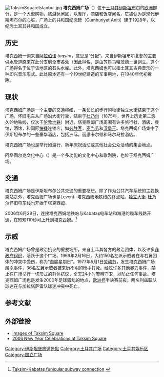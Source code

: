 [[Image:TaksimSquareIstanbul.jpg|thumb]]
'''塔克西姆广场'''（{{lang-tr|Taksim Meydanı}}）位于[[土耳其|土耳其]][[伊斯坦布尔|伊斯坦布尔]]的[[欧洲|欧洲]]部分，是一个大型购物，旅游休闲区，以餐厅，商店和饭店闻名。它被认为是现代伊斯坦布尔的心脏，广场上的共和国纪念碑（Cumhuriyet Aniti）建于1928年，以纪念土耳其共和国成立。
 
==历史== 
塔克西姆一词来自[[阿拉伯语|阿拉伯语]] ''taqṣīm''，意思是“分配”。来自伊斯坦布尔北部的主要供水管道原来在此分支到全市各处（因此得名，是由苏丹[[马哈茂德一世|马哈茂德一世]]创立。这个广场得名于位于该地区的石头水库。此外，塔克西姆也可以指土耳其古典音乐的一种即兴音乐形式。此处原本还有一个19世纪建造的军事用地，在1940年代初拆除。

==现状==
塔克西姆广场是一个主要的交通枢纽，一条长长的步行购物街[[独立大街|独立大街]]结束于这个广场，怀旧电车从广场沿大街行驶，结束于[[杜乃尔|杜乃尔]]（1875年，世界上历史第二悠久的地铁线，仅次于[[伦敦地铁|伦敦地铁]]）附近。塔克西姆广场周围有许多旅行社，酒店，餐馆，酒馆，和国际[[快餐|快餐]]连锁店，如[[必胜客|必胜客]]，[[麦当劳|麦当劳]]和[[汉堡王|汉堡王]]。塔克西姆广场集中了伊斯坦布尔的一些豪华酒店，包括洲际，丽思卡尔顿和马尔马拉酒店。

塔克西姆广场也是举行如游行、新年庆祝活动或其他社会公众活动的集会地点。

阿塔图尔克文化中心（{{lang-tr|Atatürk Kültür Merkezi}}）是一个多功能的文化中心和歌剧院，也位于塔克西姆广场。

==交通==
塔克西姆广场是伊斯坦布尔公共交通的重要枢纽。除了作为公共汽车系统的主要换乘站之外，塔克西姆广场也是Levent -塔克西姆地铁线的终点站。[[独立大街|独立大街]]-[[杜乃尔|杜乃尔]]怀旧电车线也开始于塔克西姆。

2006年6月29日，连接塔克西姆地铁站与Kabataş电车站和海港的缆车线路开通，在短短110秒可上升到塔克西姆。<ref>[http://www.iett.gov.tr/en/haberdetay.php?nid=27 Taksim-Kabataş funicular subway connection] {{webarchive|url=https://web.archive.org/web/20070517124422/http://www.iett.gov.tr/en/haberdetay.php?nid=27 |date=2007-05-17 }}</ref>

==示威==
塔克西姆广场曾是政治抗议的重要场所。来自土耳其各方的政治团体，以及许多[[非政府组织|非政府组织]]，活跃于这个广场。1969年2月16日，大约150名左派示威者在与右翼团体的冲突中受伤，称为“血腥星期日”。1977年5月1日[[劳动节|劳动节]]，发生塔克西姆广场屠杀事件，36名左翼示威者被来历不明的枪手打死。经过许多其他暴力事件，禁止在广场举行一切形式的群体抗议，全天24小时警察守卫，以防止任何事故。塔克西姆广场也是发生2000年足球骚乱的地点，[[欧洲杯|欧洲杯]]半决赛前夜，两名利兹联队球迷在与加拉塔萨雷队球迷冲突中死亡。

==参考文献==
{{Reflist}}

==外部链接==
{{Commonscat|Taksim Square|塔克西姆广场}}
*[http://www.turkishclass.com/turkey_pictures_gallery_42 Images of Taksim Square] {{Wayback|url=http://www.turkishclass.com/turkey_pictures_gallery_42 |date=20201128173440 }}
*[https://web.archive.org/web/20060224135546/http://www.videosofturkey.com/video_details.asp?id=174 2006 New Year Celebrations at Taksim Square]

{{coord|41|02|13|N|28|59|09|E|region:TR-34_type:landmark_source:dewiki|display=title}}

[[Category:伊斯坦堡旅遊景點|Category:伊斯坦堡旅遊景點]]
[[Category:土耳其广场|Category:土耳其广场]]
[[Category:土耳其娱乐区|Category:土耳其娱乐区]]
[[Category:国立广场|Category:国立广场]]